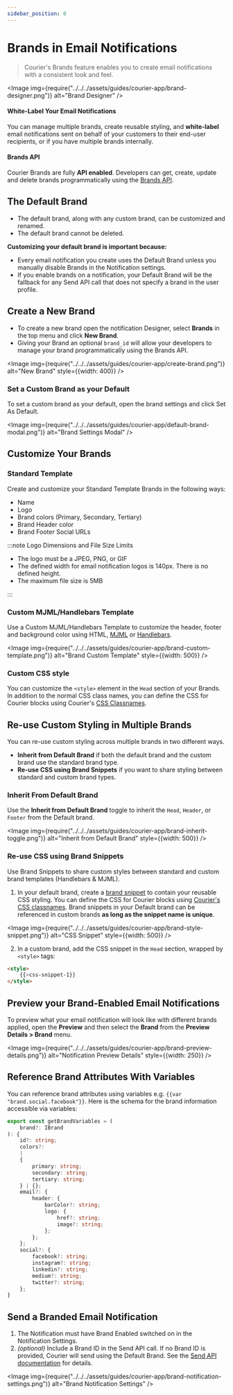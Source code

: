 ```yaml
---
sidebar_position: 0
---
```



# Brands in Email Notifications

> Courier's Brands feature enables you to create email notifications with a consistent look and feel.

<Image
  img={require("../../../assets/guides/courier-app/brand-designer.png")}
  alt="Brand Designer"
/>

#### White-Label Your Email Notifications

You can manage multiple brands, create reusable styling, and **white-label** email notifications sent on behalf of your customers to their end-user recipients, or if you have multiple brands internally.


#### Brands API
Courier Brands are fully **API enabled**. Developers can get, create, update and delete brands programmatically using the [Brands API](../../../reference/brands/intro.mdx).


## The Default Brand

- The default brand, along with any custom brand, can be customized and renamed.
- The default brand cannot be deleted.

**Customizing your default brand is important because:**

- Every email notification you create uses the Default Brand unless you manually disable Brands in the Notification settings.
- If you enable brands on a notification, your Default Brand will be the fallback for any Send API call that does not specify a brand in the user profile.

## Create a New Brand

- To create a new brand open the notification Designer, select **Brands** in the top menu and click **New Brand**.
- Giving your Brand an optional `brand_id` will allow your developers to manage your brand programmatically using the Brands API.

<Image
  img={require("../../../assets/guides/courier-app/create-brand.png")}
  alt="New Brand"
  style={{width: 400}} 
/>

### Set a Custom Brand as your Default

To set a custom brand as your default, open the brand settings and click Set As Default.

<Image
  img={require("../../../assets/guides/courier-app/default-brand-modal.png")}
  alt="Brand Settings Modal"
/>

## Customize Your Brands

### Standard Template

Create and customize your Standard Template Brands in the following ways:

- Name
- Logo
- Brand colors (Primary, Secondary, Tertiary)
- Brand Header color
- Brand Footer Social URLs

:::note Logo Dimensions and File Size Limits

- The logo must be a JPEG, PNG, or GIF
- The defined width for email notification logos is 140px. There is no defined height.
- The maximum file size is 5MB

:::

### Custom MJML/Handlebars Template

Use a Custom MJML/Handlebars Template to customize the header, footer and background color using HTML, [MJML](https://mjml.io/) or [Handlebars](https://handlebarsjs.com/guide/).

<Image
  img={require("../../../assets/guides/courier-app/brand-custom-template.png")}
  alt="Brand Custom Template"
  style={{width: 500}}
/>

### Custom CSS style

You can customize the `<style>` element in the `Head` section of your Brands. In addition to the normal CSS class names, you can define the CSS for Courier blocks using Courier's [CSS Classnames](css-classnames.mdx).

## Re-use Custom Styling in Multiple Brands

You can re-use custom styling across multiple brands in two different ways.

- **Inherit from Default Brand** if both the default brand and the custom brand use the standard brand type.
- **Re-use CSS using Brand Snippets** if you want to share styling between standard and custom brand types.

### Inherit From Default Brand

Use the **Inherit from Default Brand** toggle to inherit the `Head`, `Header`, or `Footer` from the Default brand.

<Image
  img={require("../../../assets/guides/courier-app/brand-inherit-toggle.png")}
  alt="Inherit from Default Brand"
  style={{width: 500}}
/>

### Re-use CSS using Brand Snippets

Use Brand Snippets to share custom styles between standard and custom brand templates (Handlebars & MJML).

1. In your default brand, create a [brand snippet](brand-snippets.mdx) to contain your reusable CSS styling. 
You can define the CSS for Courier blocks using [Courier's CSS classnames](css-classnames.mdx).
Brand snippets in your Default brand can be referenced in custom brands **as long as the snippet name is unique**.

<Image
  img={require("../../../assets/guides/courier-app/brand-style-snippet.png")}
  alt="CSS Snippet"
  style={{width: 500}}
/>

2. In a custom brand, add the CSS snippet in the `Head` section, wrapped by `<style>` tags:

```html
<style> 
    {{>css-snippet-1}} 
</style> 
```
## Preview your Brand-Enabled Email Notifications

To preview what your email notification will look like with different brands applied, open the **Preview** and then select the **Brand** from the **Preview Details > Brand** menu.

<Image
  img={require("../../../assets/guides/courier-app/brand-preview-details.png")}
  alt="Notification Preview Details"
  style={{width: 250}} 
/>

## Reference Brand Attributes With Variables

You can reference brand attributes using variables e.g. `{{var "brand.social.facebook"}}`. Here is the schema for the brand information accessible via variables:

```ts
export const getBrandVariables = (
    brand?: IBrand
): {
    id?: string;
    colors?:
    |
    {
        primary: string;
        secondary: string;
        tertiary: string;
    } | {};
    email?: {
        header: {
            barColor?: string;
            logo: {
                href?: string;
                image?: string;
            };
        };
    };
    social?: {
        facebook?: string;
        instagram?: string;
        linkedin?: string;
        medium?: string;
        twitter?: string;
    };
}
```

## Send a Branded Email Notification

1. The Notification must have Brand Enabled switched on in the Notification Settings.
2. _(optional)_ Include a Brand ID in the Send API call. If no Brand ID is provided, Courier will send using the Default Brand. See the [Send API documentation](../../../reference/send/intro.mdx) for details.

<Image
  img={require("../../../assets/guides/courier-app/brand-notification-settings.png")}
  alt="Brand Notification Settings"
/>
